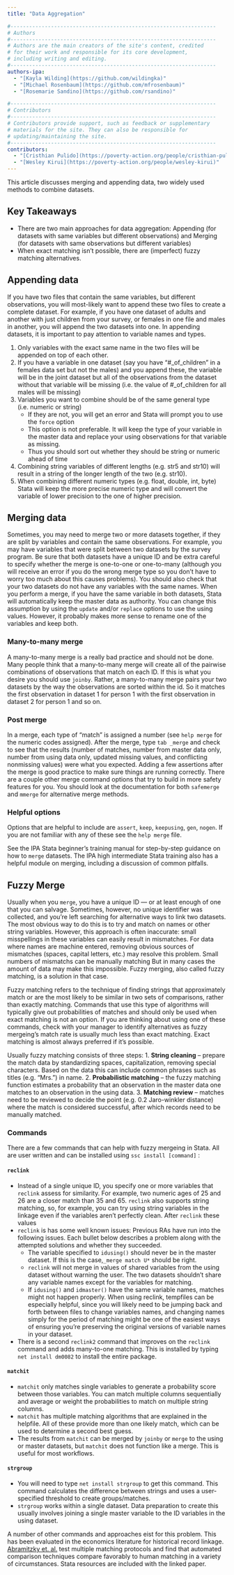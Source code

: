 ```yaml
---
title: "Data Aggregation"

#------------------------------------------------------------------
# Authors
#------------------------------------------------------------------
# Authors are the main creators of the site's content, credited
# for their work and responsible for its core development, 
# including writing and editing.
#------------------------------------------------------------------
authors-ipa:
  - "[Kayla Wilding](https://github.com/wildingka)"
  - "[Michael Rosenbaum](https://github.com/mfrosenbaum)"
  - "[Rosemarie Sandino](https://github.com/rsandino)"

#------------------------------------------------------------------
# Contributors
#------------------------------------------------------------------
# Contributors provide support, such as feedback or supplementary
# materials for the site. They can also be responsible for
# updating/maintaining the site.
#------------------------------------------------------------------
contributors:
  - "[Cristhian Pulido](https://poverty-action.org/people/cristhian-pulido)"
  - "[Wesley Kirui](https://poverty-action.org/people/wesley-kirui)"
---
```


:::{.custom-summary-block}
This article discusses merging and appending data, two widely used methods to combine datasets.
:::

:::{.callout-tip appearance="simple"}
## Key Takeaways
* There are two main approaches for data aggregation: Appending (for datasets with same variables but different observations) and Merging (for datasets with same observations but different variables)
* When exact matching isn't possible, there are (imperfect) fuzzy matching alternatives.
:::

## Appending data
If you have two files that contain the same variables, but different observations, you will most-likely want to append these two files to create a complete dataset. For example, if you have one dataset of adults and another with just children from your survey, or females in one file and males in another, you will append the two datasets into one. In appending datasets, it is important to pay attention to variable names and types.

1. Only variables with the exact same name in the two files will be appended on top of each other.
2. If you have a variable in one dataset (say you have "#\_of_children" in a females data set but not the males) and you append these, the variable will be in the joint dataset but all of the observations from the dataset without that variable will be missing (i.e. the value of #\_of_children for all males will be missing)
3. Variables you want to combine should be of the same general type (i.e. numeric or string)
     - If they are not, you will get an error and Stata will prompt you to use the `force` option
     - This option is not preferable. It will keep the type of your variable in the master data and replace your using observations for that variable as missing. 
     - Thus you should sort out whether they should be string or numeric ahead of time
 4. Combining string variables of different lengths (e.g. str5 and str10) will result in a string of the longer length of the two (e.g. str10).
 5. When combining different numeric types (e.g. float, double, int, byte) Stata will keep the more precise numeric type and will convert the variable of lower precision to the one of higher precision.

## Merging data

Sometimes, you may need to merge two or more datasets together, if they are split by variables and contain the same observations. For example, you may have variables that were split between two datasets by the survey program. Be sure that both datasets have a unique ID and be extra careful to specify whether the merge is one-to-one or one-to-many (although you will receive an error if you do the wrong merge type so you don't have to worry too much about this causes problems). You should also check that your two datasets do not have any variables with the same names. When you perform a merge, if you have the same variable in both datasets, Stata will automatically keep the master data as authority. You can change this assumption by using the `update` and/or `replace` options to use the using values. However, it probably makes more sense to rename one of the variables and keep both. 

### Many-to-many merge

A many-to-many merge is a really bad practice and should not be done. Many people think that a many-to-many merge will create all of the pairwise combinations of observations that match on each ID. If this is what you desire you should use `joinby`. Rather, a many-to-many merge pairs your two datasets by the way the observations are sorted within the id. So it matches the first observation in dataset 1 for person 1 with the first observation in dataset 2 for person 1 and so on. 

### Post merge

In a merge, each type of "match" is assigned a number (see `help merge` for the numeric codes assigned). After the merge, type `tab _merge` and check to see that the results (number of matches, number from master data only, number from using data only, updated missing values, and conflicting nonmissing values) were what you expected. Adding a few assertions after the merge is good practice to make sure things are running correctly. There are a couple other merge command options that try to build in more safety features for you. You should look at the documentation for both `safemerge` and `mmerge` for alternative merge methods. 

### Helpful options 

Options that are helpful to include are `assert`, `keep`, `keepusing`, `gen`, `nogen`. If you are not familiar with any of these see the `help merge` file. 

See the IPA Stata beginner’s training manual for step-by-step guidance on how to `merge` datasets. The IPA high intermediate Stata training also has a helpful module on merging, including a discussion of common pitfalls.


## Fuzzy Merge

Usually when you `merge`, you have a unique ID — or at least enough of one that you can salvage. Sometimes, however, no unique identifier was collected, and you’re left searching for alternative ways to link two datasets. The most obvious way to do this is to try and match on names or other string variables. However, this approach is often inaccurate: small misspellings in these variables can easily result in mismatches. For data where names are machine entered, removing obvious sources of mismatches (spaces, capital letters, etc.) may resolve this problem. Small numbers of mismatchs can be manually matching But in many cases the amount of data may make this impossible. Fuzzy merging, also called fuzzy matching, is a solution in that case. 

Fuzzy matching refers to the technique of finding strings that approximately match or are the most likely to be similar in two sets of comparisons, rather than exactly matching. Commands that use this type of algorithms will typically give out probabilities of matches and should only be used when exact matching is not an option. If you are thinking about using one of these commands, check with your manager to identify alternatives as fuzzy mergeing's match rate is usually much less than exact matching. Exact matching is almost always preferred if it's possible.

Usually fuzzy matching consists of three steps:
1. **String cleaning** -- prepare the match data by standardizing spaces, capitalization, removing special characters. Based on the data this can include common phrases such as titles (e.g. "Mrs.") in name.
2. **Probabilistic matching** -- the fuzzy matching function estimates a probability that an observation in the master data one matches to an observation in the using data.
3. **Matching review** -- matches need to be reviewed to decide the point (e.g. 0.2 Jaro-winkler distance) where the match is considered successful, after which records need to be manually matched. 

### Commands
There are a few commands that can help with fuzzy mergeing in Stata. All are user written and can be installed using `ssc install [command]` :

#### `reclink`
- Instead of a single unique ID, you specify one or more variables that `reclink` assess for similarity. For example, two numeric ages of 25 and 26 are a closer match than 35 and 65. `reclink` also supports string matching, so, for example, you can try using string variables in the linkage even if the variables aren’t perfectly clean. After `reclink` these values 
- `reclink` is has some well known issues: Previous RAs have run into the following issues. Each bullet below describes a problem along with the attempted solutions and whether they succeeded. 
	- The variable specified to `idusing()` should never be in the master dataset. If this is the case,` _merge match U*` should be right. 
	- `reclink` will not merge in values of shared variables from the using dataset without warning the user. The two datasets shouldn't share any variable names except for the variables for matching.
	- If `idusing()` and `idmaster()` have the same variable names, matches might not happen properly. When using reclink, tempfiles can be especially helpful, since you will likely need to be jumping back and forth between files to change variables names, and changing names simply for the period of matching might be one of the easiest ways of ensuring you’re preserving the original versions of variable names in your dataset.
- There is a second `reclink2` command that improves on the `reclink` command and adds many-to-one matching. This is installed by typing `net install dm0082` to install the entire package. 

#### `matchit`
- `matchit` only matches single variables to generate a probability score between those variables. You can match multiple columns sequentially and average or weight the probabilities to match on multiple string columns.
- `matchit` has multiple matching algorithms that are explained in the helpfile. All of these provide more than one likely match, which can be used to determine a second best guess.
- The results from `matchit` can be merged by `joinby` or `merge` to the using or master datasets, but `matchit` does not function like a merge. This is useful for most workflows.

#### `strgroup`
- You will need to type `net install strgroup` to get this command. This command calculates the difference between strings and uses a user-specified threshold to create groups/matches.
- `strgroup` works within a single dataset. Data preparation to create this usually involves joining a single master variable to the ID variables in the using dataset.

A number of other commands and approaches eist for this problem. This has been evaluated in the economics literature for historical record linkage. [Abramitzky et. al.](https://ranabr.people.stanford.edu/sites/g/files/sbiybj5391/f/linking_may2019.pdf) test multiple matching protocols and find that automated comparison techniques compare favorably to human matching in a variety of circumstances. Stata resources are included with the linked paper.
